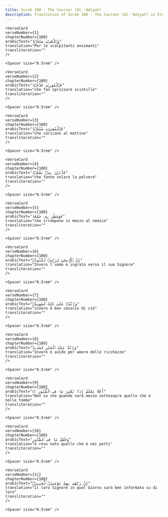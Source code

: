 ```yaml
---
title: Surah 100 - The Courser (Al-'Adiyat)  
description: Translation of Surah 100 - The Courser (Al-'Adiyat) in Italian-piccardo
---
```







    <VerseCard 
    verseNumber={1}
    chapterNumber={100}
    arabicText="وَٱلْعَٰدِيَٰتِ ضَبْحًۭا"
    translation="Per le scalpitanti ansimanti"
    transliteration=""
    />

    <Spacer size="0.5rem" />
                
    <VerseCard 
    verseNumber={2}
    chapterNumber={100}
    arabicText="فَٱلْمُورِيَٰتِ قَدْحًۭا"
    translation="che fan sprizzare scintille"
    transliteration=""
    />

    <Spacer size="0.5rem" />
                
    <VerseCard 
    verseNumber={3}
    chapterNumber={100}
    arabicText="فَٱلْمُغِيرَٰتِ صُبْحًۭا"
    translation="che caricano al mattino"
    transliteration=""
    />

    <Spacer size="0.5rem" />
                
    <VerseCard 
    verseNumber={4}
    chapterNumber={100}
    arabicText="فَأَثَرْنَ بِهِۦ نَقْعًۭا"
    translation="che fanno volare la polvere"
    transliteration=""
    />

    <Spacer size="0.5rem" />
                
    <VerseCard 
    verseNumber={5}
    chapterNumber={100}
    arabicText="فَوَسَطْنَ بِهِۦ جَمْعًا"
    translation="che irrompono in mezzo al nemico"
    transliteration=""
    />

    <Spacer size="0.5rem" />
                
    <VerseCard 
    verseNumber={6}
    chapterNumber={100}
    arabicText="إِنَّ ٱلْإِنسَٰنَ لِرَبِّهِۦ لَكَنُودٌۭ"
    translation="Invero l´uomo è ingrato verso il suo Signore"
    transliteration=""
    />

    <Spacer size="0.5rem" />
                
    <VerseCard 
    verseNumber={7}
    chapterNumber={100}
    arabicText="وَإِنَّهُۥ عَلَىٰ ذَٰلِكَ لَشَهِيدٌۭ"
    translation="invero è ben conscio di ciò"
    transliteration=""
    />

    <Spacer size="0.5rem" />
                
    <VerseCard 
    verseNumber={8}
    chapterNumber={100}
    arabicText="وَإِنَّهُۥ لِحُبِّ ٱلْخَيْرِ لَشَدِيدٌ"
    translation="Invero è avido per amore delle ricchezze"
    transliteration=""
    />

    <Spacer size="0.5rem" />
                
    <VerseCard 
    verseNumber={9}
    chapterNumber={100}
    arabicText="۞ أَفَلَا يَعْلَمُ إِذَا بُعْثِرَ مَا فِى ٱلْقُبُورِ"
    translation="Non sa che quando sarà messo sottosopra quello che è nelle tombe"
    transliteration=""
    />

    <Spacer size="0.5rem" />
                
    <VerseCard 
    verseNumber={10}
    chapterNumber={100}
    arabicText="وَحُصِّلَ مَا فِى ٱلصُّدُورِ"
    translation="e reso noto quello che è nei petti"
    transliteration=""
    />

    <Spacer size="0.5rem" />
                
    <VerseCard 
    verseNumber={11}
    chapterNumber={100}
    arabicText="إِنَّ رَبَّهُم بِهِمْ يَوْمَئِذٍۢ لَّخَبِيرٌۢ"
    translation="il loro Signore in quel Giorno sarà ben informato su di loro"
    transliteration=""
    />

    <Spacer size="0.5rem" />
                